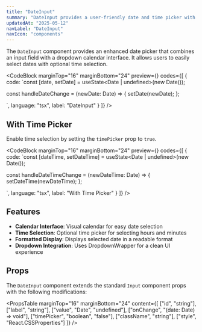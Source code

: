 ```yaml
---
title: "DateInput"
summary: "DateInput provides a user-friendly date and time picker with calendar interface."
updatedAt: "2025-05-12"
navLabel: "DateInput"
navIcon: "components"
---
```


The `DateInput` component provides an enhanced date picker that combines an input field with a dropdown calendar interface. It allows users to easily select dates with optional time selection.

<CodeBlock
  marginTop="16"
  marginBottom="24"
  preview={<DateInputExample />}
  codes={[
    {
      code:
`const [date, setDate] = useState<Date | undefined>(new Date());
  
const handleDateChange = (newDate: Date) => {
  setDate(newDate);
};

<DateInput
  id="date-input-example"
  label="Select Date"
  value={date}
  onChange={handleDateChange}
/>`,
      language: "tsx",
      label: "DateInput"
    }
  ]}
/>

## With Time Picker

Enable time selection by setting the `timePicker` prop to `true`.

<CodeBlock
  marginTop="16"
  marginBottom="24"
  preview={<DateTimeInputExample />}
  codes={[
    {
      code:
`const [dateTime, setDateTime] = useState<Date | undefined>(new Date());
  
const handleDateTimeChange = (newDateTime: Date) => {
  setDateTime(newDateTime);
};

<DateInput
  id="date-time-input-example"
  label="Select Date & Time"
  value={dateTime}
  onChange={handleDateTimeChange}
  timePicker={true}
/>`,
      language: "tsx",
      label: "With Time Picker"
    }
  ]}
/>

## Features

- **Calendar Interface**: Visual calendar for easy date selection
- **Time Selection**: Optional time picker for selecting hours and minutes
- **Formatted Display**: Displays selected date in a readable format
- **Dropdown Integration**: Uses DropdownWrapper for a clean UI experience

## Props

The `DateInput` component extends the standard `Input` component props with the following modifications:

<PropsTable
  marginTop="16"
  marginBottom="24"
  content={[
    ["id", "string"],
    ["label", "string"],
    ["value", "Date", "undefined"],
    ["onChange", "(date: Date) => void"],
    ["timePicker", "boolean", "false"],
    ["className", "string"],
    ["style", "React.CSSProperties"]
  ]}
/>